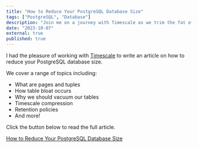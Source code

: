 ```yaml
---
title: "How to Reduce Your PostgreSQL Database Size"
tags: ["PostgreSQL", "Database"]
description: "Join me on a journey with Timescale as we trim the fat off your PostgreSQL database. Unearth the nitty-gritty of pages and tuples, the why and how of table bloat, and the lifesaving grace of routine vacuums. We'll dive into Timescale's compression magic and smart retention policies to keep your data lean and mean."
date: "2023-10-07"
external: true
published: true
---
```


I had the pleasure of working with [Timescale](https://www.timescale.com/) to
write an article on how to reduce your PostgreSQL database size. 

We cover a range of topics including:
<ul class="mt-[-16px] mb-8">
<li>What are pages and tuples</li>
<li>How table bloat occurs</li>
<li>Why we should vacuum our tables</li>
<li>Timescale compression</li>
<li>Retention policies</li>
<li>And more!</li>
</ul>

Click the button below to read the full article.

<a
  data-goatcounter-click="timescale-reduce-pg-database-size__click"
  class="mt-4 opacity-90 hover:opacity-100 text-center font-bold px-6 py-4 rounded-md dark:bg-[#b3e3ff] dark:hover:bg-[#84acc5] bg-[#5755c9] hover:bg-[#1e1c63] text-white hover:text-white dark:text-black transform-gpu hover:scale-105 transition-all"
  href="https://www.timescale.com/blog/how-to-reduce-your-postgresql-database-size/">How to Reduce Your PostgreSQL Database Size</a>
